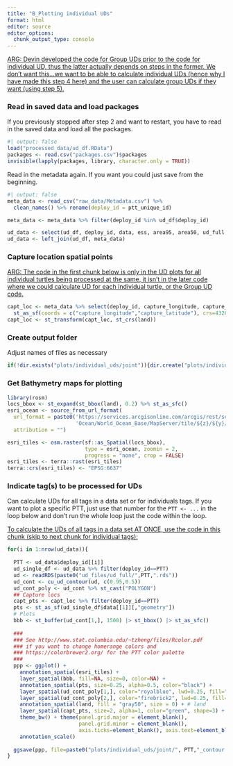 ```yaml
---
title: "B_Plotting individual UDs"
format: html
editor: source
editor_options: 
  chunk_output_type: console
---
```


[ARG: Devin developed the code for Group UDs prior to the code for individual UD, thus the latter actually depends on steps in the former. We don't want this...we want to be able to calculate individual UDs (hence why I have made this step 4 here) and the user can calculate group UDs if they want (using step 5).]{.underline}

### Read in saved data and load packages
If you previously stopped after step 2 and want to restart, you have to read in the saved data and load all the packages.

```r
#| output: false
load("processed_data/ud_df.RData")
packages <- read.csv("packages.csv")$packages
invisible(lapply(packages, library, character.only = TRUE))
```

Read in the metadata again. If you want you could just save from the beginning.

```r
#| output: false
meta_data <- read_csv("raw_data/Metadata.csv") %>% 
  clean_names() %>% rename(deploy_id = ptt_unique_id)

meta_data <- meta_data %>% filter(deploy_id %in% ud_df$deploy_id)

ud_data <- select(ud_df, deploy_id, data, ess, area95, area50, ud_full, ud_95, ud_50)
ud_data <- left_join(ud_df, meta_data)

```

### Capture location spatial points

[ARG: The code in the first chunk below is only in the UD plots for all individual turtles being processed at the same, it isn't in the later code where we could calculate UD for each individual turtle, or the Group UD code.]{.underline}

```r
capt_loc <- meta_data %>% select(deploy_id, capture_longitude, capture_latitude) %>% 
  st_as_sf(coords = c("capture_longitude","capture_latitude"), crs=4326)
capt_loc <- st_transform(capt_loc, st_crs(land))
```


### Create output folder

Adjust names of files as necessary

```r
if(!dir.exists("plots/individual_uds/joint")){dir.create("plots/individual_uds/joint")}

```

### Get Bathymetry maps for plotting 

```r
library(rosm)
locs_bbox <- st_expand(st_bbox(land), 0.2) %>% st_as_sfc()
esri_ocean <- source_from_url_format(
  url_format = paste0('https://services.arcgisonline.com/arcgis/rest/services/',
                      'Ocean/World_Ocean_Base/MapServer/tile/${z}/${y}/${x}.jpeg'),
  attribution = "")

esri_tiles <- osm.raster(sf::as_Spatial(locs_bbox),
                         type = esri_ocean, zoomin = 2,
                         progress = "none", crop = FALSE)
esri_tiles <- terra::rast(esri_tiles)
terra::crs(esri_tiles) <- "EPSG:6637"
```

### Indicate tag(s) to be processed for UDs

Can calculate UDs for all tags in a data set or for individuals tags. If you want to plot a specific PTT, just use that number for the `PTT <- ...` in the loop below and don't run the whole loop just the code within the loop.   

[To calculate the UDs of all tags in a data set AT ONCE, use the code in this chunk (skip to next chunk for individual tags):]{.underline}

```r
for(i in 1:nrow(ud_data)){
  
  PTT <- ud_data$deploy_id[[i]]
  ud_single_df <- ud_data %>% filter(deploy_id==PTT)
  ud <- readRDS(paste0("ud_files/ud_full/",PTT,".rds"))
  ud_cont <- cu_ud_contour(ud, c(0.95,0.5))
  ud_cont_poly <- ud_cont %>% st_cast("POLYGON")
  ## Capture locs
  capt_pts <- capt_loc %>% filter(deploy_id==PTT)
  pts <- st_as_sf(ud_single_df$data[[1]][,"geometry"])
  # Plots
  bbb <- st_buffer(ud_cont[1,], 1500) |> st_bbox() |> st_as_sfc()
  
  ###
  ### See http://www.stat.columbia.edu/~tzheng/files/Rcolor.pdf
  ### if you want to change homerange colors and 
  ### https://colorbrewer2.org/ for the PTT color palette
  ###
  ppp <- ggplot() +
    annotation_spatial(esri_tiles) +
    layer_spatial(bbb, fill=NA, size=0, color=NA) +
    annotation_spatial(pts, size=0.25, alpha=0.5, color="black") + 
    layer_spatial(ud_cont_poly[1,], color="royalblue", lwd=0.25, fill="royalblue", alpha=0.3) +      # 95% quantile polygon
    layer_spatial(ud_cont_poly[2,], color="firebrick2", lwd=0.25, fill="firebrick2", alpha=0.3) +    # 50% quantile polygon
    annotation_spatial(land, fill = "gray50", size = 0) + # land
    layer_spatial(capt_pts, size=2, alpha=1, color="green", shape=3) +
    theme_bw() + theme(panel.grid.major = element_blank(), 
                       panel.grid.minor = element_blank(),
                       axis.ticks=element_blank(), axis.text=element_blank()) +
    annotation_scale()
  
  ggsave(ppp, file=paste0("plots/individual_uds/joint/", PTT,"_contour.png"), width=6.5, height=4)
}
```

